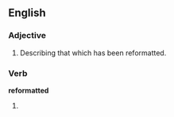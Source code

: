 ==English==

===Adjective===
{{en-adj}}

#Describing that which has been reformatted.

===Verb===
'''reformatted'''

# {{past of|[[reformat]]}}